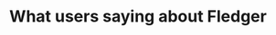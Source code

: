 ---
title: "What users saying about Fledger"
details: "Compliment your current business development with Unconstrained predictive analytics."
items:
  - name: "Charry Maron"
    occupation: "Developer"
    image: "/assets/imgs/testimonial/img-s-5.jpg"
    text: "Our unique and flexible pricing model is designed to allow any type of business to access 
    high-end digital solutions, and to support them as they grow. Pay by usage, not by number of contacts."
    rating: 5
  - name: "Charry Maron"
    occupation: "Developer"
    image: "/assets/imgs/testimonial/img-s-6.jpg"
    text: "Our unique and flexible pricing model is designed to allow any type of business to access 
    high-end digital solutions, and to support them as they grow. Pay by usage, not by number of contacts."
    rating: 4
  - name: "Charry Maron"
    occupation: "Developer"
    image: "/assets/imgs/testimonial/img-s-7.jpg"
    text: "Our unique and flexible pricing model is designed to allow any type of business to access 
    high-end digital solutions, and to support them as they grow. Pay by usage, not by number of contacts."
    rating: 3
  - name: "Charry Maron"
    occupation: "Developer"
    image: "/assets/imgs/testimonial/img-s-8.jpg"
    text: "Our unique and flexible pricing model is designed to allow any type of business to access 
    high-end digital solutions, and to support them as they grow. Pay by usage, not by number of contacts."
    rating: 2
  - name: "Charry Maron"
    occupation: "Developer"
    image: "/assets/imgs/testimonial/img-s-9.jpg"
    text: "Our unique and flexible pricing model is designed to allow any type of business to access 
    high-end digital solutions, and to support them as they grow. Pay by usage, not by number of contacts."
    rating: 1
  - name: "Charry Maron"
    occupation: "Developer"
    image: "/assets/imgs/testimonial/img-s-10.jpg"
    text: "Our unique and flexible pricing model is designed to allow any type of business to access 
    high-end digital solutions, and to support them as they grow. Pay by usage, not by number of contacts."
    rating: 5
---